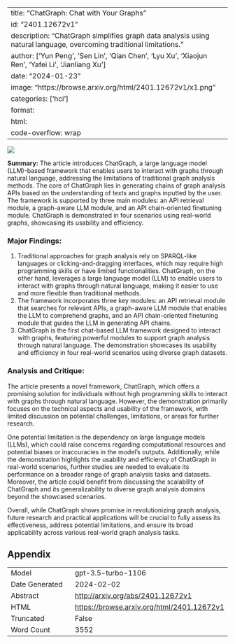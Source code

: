
---
title: "ChatGraph: Chat with Your Graphs"
id: "2401.12672v1"
description: "ChatGraph simplifies graph data analysis using natural language, overcoming traditional limitations."
author: ['Yun Peng', 'Sen Lin', 'Qian Chen', 'Lyu Xu', 'Xiaojun Ren', 'Yafei Li', 'Jianliang Xu']
date: "2024-01-23"
image: "https://browse.arxiv.org/html/2401.12672v1/x1.png"
categories: ['hci']
format:
  html:
    code-overflow: wrap
---

![](https://browse.arxiv.org/html/2401.12672v1/x1.png)

**Summary:**
The article introduces ChatGraph, a large language model (LLM)-based framework that enables users to interact with graphs through natural language, addressing the limitations of traditional graph analysis methods. The core of ChatGraph lies in generating chains of graph analysis APIs based on the understanding of texts and graphs inputted by the user. The framework is supported by three main modules: an API retrieval module, a graph-aware LLM module, and an API chain-oriented finetuning module. ChatGraph is demonstrated in four scenarios using real-world graphs, showcasing its usability and efficiency.

### Major Findings:
1. Traditional approaches for graph analysis rely on SPARQL-like languages or clicking-and-dragging interfaces, which may require high programming skills or have limited functionalities. ChatGraph, on the other hand, leverages a large language model (LLM) to enable users to interact with graphs through natural language, making it easier to use and more flexible than traditional methods.
2. The framework incorporates three key modules: an API retrieval module that searches for relevant APIs, a graph-aware LLM module that enables the LLM to comprehend graphs, and an API chain-oriented finetuning module that guides the LLM in generating API chains.
3. ChatGraph is the first chat-based LLM framework designed to interact with graphs, featuring powerful modules to support graph analysis through natural language. The demonstration showcases its usability and efficiency in four real-world scenarios using diverse graph datasets.

### Analysis and Critique:
The article presents a novel framework, ChatGraph, which offers a promising solution for individuals without high programming skills to interact with graphs through natural language. However, the demonstration primarily focuses on the technical aspects and usability of the framework, with limited discussion on potential challenges, limitations, or areas for further research.

One potential limitation is the dependency on large language models (LLMs), which could raise concerns regarding computational resources and potential biases or inaccuracies in the model's outputs. Additionally, while the demonstration highlights the usability and efficiency of ChatGraph in real-world scenarios, further studies are needed to evaluate its performance on a broader range of graph analysis tasks and datasets. Moreover, the article could benefit from discussing the scalability of ChatGraph and its generalizability to diverse graph analysis domains beyond the showcased scenarios.

Overall, while ChatGraph shows promise in revolutionizing graph analysis, future research and practical applications will be crucial to fully assess its effectiveness, address potential limitations, and ensure its broad applicability across various real-world graph analysis tasks.

## Appendix

|          |          |
|----------|----------|
| Model     | gpt-3.5-turbo-1106       |
| Date Generated     | 2024-02-02       |
| Abstract | [http://arxiv.org/abs/2401.12672v1](http://arxiv.org/abs/2401.12672v1)        |
| HTML     | [https://browse.arxiv.org/html/2401.12672v1](https://browse.arxiv.org/html/2401.12672v1)       |
| Truncated       | False       |
| Word Count       | 3552       |